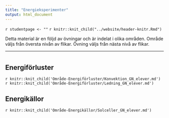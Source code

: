 ```yaml
---
title: "Energieksperimenter"
output: html_document
---
```


`r studentpage <- ""`
`r knitr::knit_child("../website/header-knitr.Rmd")`

Detta material är en följd av övningar och är indelat i olika områden. Område väljs från översta nivån av flikar. Övning väljs från nästa nivå av flikar. 

***

# {.tabset .tabset-fade}

## Energiförluster {.tabset .tabset-fade}

`r knitr::knit_child('Område-Energiförluster/Konvektion_GN_elever.md')`
`r knitr::knit_child('Område-Energiförluster/Ledning_GN_elever.md')`


## Energikällor {.tabset .tabset-fade}

`r knitr::knit_child('Område-Energikällor/Solceller_GN_elever.md')`
